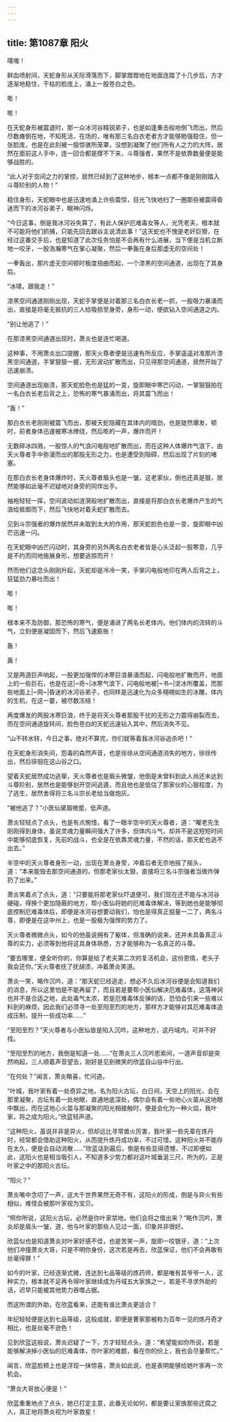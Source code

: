```yaml
---
---
---
```

title: 第1087章 阳火
---



噗嗤！

鲜血喷射间，天蛇身形从天际滑落而下，脚掌蹬蹬地在地面连踏了十几步后，方才逐渐地稳住，干枯的脸庞上，涌上一股苍白之色。

嘭！

嘭！

在天蛇身形被震退时，那一众冰河谷精锐弟子，也是如逢重击般地倒飞而出，然后尽数瘫倒在地，不知死活，在场的，唯有那三名白衣老者方才能够勉强稳住，但一张脸庞，也是在此刻被一股惊骇所笼罩，没想到凝聚了他们所有人之力的大阵，居然在面前这人手中，连一回合都是撑不下来，斗尊强者，果然不是依靠数量便是能够战胜的。

“此人对于空间之力的掌控，居然已经到了这种地步，根本一点都不像是刚刚踏入斗尊阶别的人物！”

稳住身形，天蛇眼中也是迅速地涌上许些震惊，目光飞快地扫了一圈那些被震得昏迷而下的冰河谷弟子，眼神闪烁。

“今日这事，倒是我冰河谷失算了，有此人保护厄难毒女等人，光凭老夫，根本就不可能将他们抓捕，只能先回去跟谷主说清此事！”这天蛇也不愧是老奸巨猾，在经过这番交手后，也是知道了此次任务怕是不会再有什么进展，当下便是当机立断地一咬牙，一股浩瀚寒气在掌心凝聚，然后一拳轰在身后那虚无的空间处！

一拳轰出，那片虚无空间顿时极度扭曲而起，一个漆黑的空间通道，出现在了其身后。

“冰啸，跟我走！”

漆黑空间通道刚刚出现，天蛇手掌便是对着那三名白衣长老一抓，一股吸力暴涌而出，直接是将毫无抵抗的三人给吸掠至身旁，身形一动，便欲钻入空间通道之内。

“别让他逃了！”

在那漆黑空间通道出现时，萧炎也是连忙喝道。

这种事，不用萧炎出口提醒，那天火尊者便是迅速有所反应，手掌遥遥对准那片漆黑空间通道，手掌狠狠一握，无形波动扩散而出，只见得那空间通道，居然开始了迅速崩溃。

空间通道出现崩溃，那天蛇脸色也是猛的一变，旋即眼中寒芒闪动，一掌狠狠拍在一名白衣长老后背之上，恐怖的寒气暴涌而出，将其震飞而出！

“轰！”

那白衣长老刚刚被震飞而出，那被天蛇隐藏在其体内的暗劲，也是陡然爆发，顿时，前者身体迅速被寒冰缭绕，然后嘭的一声，爆炸而开！

无数碎冰四溅，一股惊人的气浪闪电般地扩散而出，而在这种人体爆炸气浪下，由天火尊者手中弥漫而出的那股无形之力，也是遭受到阻碍，然后出现了片刻的堵塞。

在那白衣长老身体爆炸时，天火尊者眉头也是一皱，这老家伙，倒也还真是狠，居然能够如此毫不迟疑地对身旁的同伴出手。

袖袍轻轻一挥，空间波动如涟漪般地扩散而出，直接是将那白衣长老爆炸产生的气浪给抵御而下，然后飞快地对着夭蛇扩散而去。

见到斗宗强者的爆炸居然并未取到太大的作用，那天蛇脸色也是一变，旋即眼中凶芒迅速一闪。

在天蛇眼中凶芒闪动时，其身旁的另外两名白衣老者皆是心头泛起一股寒意，几乎是不约而同地施展身形，想要逃掠而开！

然而他们这念头刚刚升起，天蛇却是冷冷一笑，手掌闪电般地印在两人后背之上，狂猛劲力暴吐而出！

嘭！

嘭！

根本来不及防御，那恐怖的寒气，便是涌进了两名长老体内，他们体内的流转的斗气，立刻便是凝固而下，然后飞速膨胀！

轰！

轰！

又是两道巨声响起，一股更加强悍的冰寒巨浪暴涌而起，闪电般地扩散而开，地面上的一些巨石，也是在这|~奇~|冰寒气浪下，闪电般地被|~书~|坚冰所覆盖，而那些地面上|~网~|昏迷的冰河谷弟子，也同样是迅速化为众多栩栩如生的冰雕，体内的生机，在这一霎，被尽数冻结！

再度爆发的两股冰寒巨浪，终于是将天火尊者那股干扰的无形之力震得崩裂而去，而在空间通道旋转间，脸色苍白的天蛇迅速钻入其中，然后消失不见。

“山不转水转，今日之事，绝对不算完，你们就等着我冰河谷追杀吧！”

在天蛇身形消失间，怨毒的森然声音，也是徐徐从空间通道消失的地方，徐徐传出，然后徘徊在这山谷之口。

望着天蛇居然成功逃窜，天火尊者也是眉头微皱，他倒是未曾料到此人尚还未达到斗尊阶别，居然也是能够划开空间逃遁，而且他也是低估了那家伙的心狠程度，为了逃生，居然舍得将三名斗宗长老给当做炮灰。

“被他逃了？”小医仙黛眉微蹙，低声道。

萧炎轻轻点了点头，也是有点惋惜，看了一眼半空中的天火尊者，道：“曜老先生刚刚得到身体，虽说灵魂力量瞬间强大了许多，但体内斗气，却并不是这短短时间中能够彻底恢复，先前的战斗，也全是在依靠灵魂力量，不然的话，那天蛇也逃不出去。”

半空中的天火尊者身形一动，出现在萧炎身旁，冲着后者无奈地摇了摇头，道：“本来能毁去那空间通道的，但那老家伙太狠，直接将三名斗宗强者当做炸弹扔了出来。”

萧炎笑着点了点头，道：“只要能将那老家伙吓退便可，我们现在还不能与冰河谷硬碰，得换个更加隐蔽的地方，帮小医仙将她的厄难毒体解决，等到她也是能够彻底控制厄难毒体后，即便是冰河谷想要动我们，怕也是得真正掂量一二了，两名斗尊，即便是在这中州上，也是一股极为强悍的势力了。

天火尊者微微点头，如今的他虽说拥有了躯体，但准确的说来，还并未具备真正斗尊的实力，必须等到他将这具身体熟悉，方才能够称为一名真正的斗尊。

“要去哪里，便全听你的，你算是给了老夫第二次的复活机会，这份恩情，老头子我会还你。”天火尊者抚了抚胡须，冲着萧炎笑道。

萧炎一笑，略作沉吟，道：“那天蛇已经逃走，想必不久后冰河谷便是会知道我们的消息，所以这里怕是不能再留了，而且若是要帮小医仙解决厄难毒体，这落神涧也并不是合适之地，此处毒气太浓，若是厄难毒体反弹的话，恐怕会引来一些难以料到的麻烦，因此我们必须寻一处至阳至烈的地方，那样方才能够对其厄难毒体造成压制，提升一些成功率……”

“至阳至烈？”天火尊者与小医仙皆是陷入沉吟，这种地方，这丹域内，可并不好找。

“至阳至烈的地方，我倒是知道一处……”在萧炎三人沉吟思索间，一道声音却是突然响起，三人顺着声音望去，刚好是见到微笑的欣蓝自山谷中行出。

“在何处？”闻言，萧炎略喜，忙问道。

“叶城，我叶家有着一处奇异之地，名为阳火古坛，白日间，天空上的阳光，会在那里凝聚，古坛有着一处地眼，直通地底深处，偶尔会有着一些地心火苗从这地眼中飘出，而在这地心火苗与那凝聚的阳光相接触时，便是会化为一种火焰，我叶家，将之成为阳火。”欣蓝轻声道。

“这种阳火，虽说并非是异火，但却远比寻常兽火厉害，我叶家一些先辈在炼丹时，经常都会借助这种阳火，从而提升炼丹成功率，不过可惜，这种阳火并不能存在太久，便是会自动消散……”欣蓝话到最后，倒是有些显得遗憾，不过即便如此，这阳火也是相当吸引人，不知道多少势力都对这叶城垂涎三尺，所为的，正是叶家之中的那阳火古坛。

“阳火？”

萧炎嘴中念叨了一声，这大千世界果然无奇不有，这阳火的形成，倒是与异火有些相似，难怪会被那叶家视为宝贝。

“照你所说，这阳火古坛，必然是你叶家禁地，他们会将之借出来？”略作沉吟，萧炎却是眉头一皱，道，他与叶家的那些人见过一面，印象并非很好。

欣蓝似也是知道萧炎对叶家好感不佳，也是苦笑一声，旋即一咬银牙，道：“上次他们冲撞萧炎大哥，只是不明你身份，这次若是再去，欣蓝保证，他们不会再敢有丝毫得罪！”

如今的叶家，已经逐渐式微，连达到七品等级的炼药师，都是唯有其爷爷一人，这种实力，根本就不足再令得叶家继续成为丹域五大家族之一，若是不寻求外助的话，迟早只能被其他势力吞噬占据。

而这所谓的外助，在欣蓝看来，还能有谁比萧炎更适合？

年纪轻轻便是达到七品等级，这般成就，即便是曹家那被称为百年一见的炼丹奇才相比，也是丝毫不逊色！

见到欣蓝这般说，萧炎迟疑了一下，方才轻轻点头，道：“希望能如你所说，若是能够解决掉小医仙的厄难毒体，你叶家的难题，看在你的份上，我也会尽量帮忙。”

闻言，欣蓝脸颊上也是浮现一抹惊喜，萧炎如此说，也是表明能够给她叶家再一次机会。

“萧炎大哥放心便是！”

欣蓝重重地点了点头，她已打定主意，此番无论如何，都是要让家族那些迂腐之人，真正地将萧炎视为叶家救星！